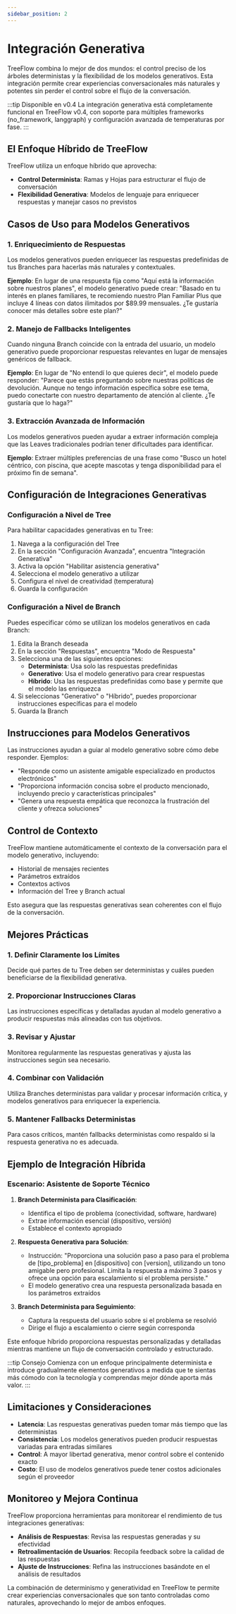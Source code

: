 ```yaml
---
sidebar_position: 2
---
```


# Integración Generativa

TreeFlow combina lo mejor de dos mundos: el control preciso de los árboles deterministas y la flexibilidad de los modelos generativos. Esta integración permite crear experiencias conversacionales más naturales y potentes sin perder el control sobre el flujo de la conversación.

:::tip Disponible en v0.4
La integración generativa está completamente funcional en TreeFlow v0.4, con soporte para múltiples frameworks (no_framework, langgraph) y configuración avanzada de temperaturas por fase.
:::

## El Enfoque Híbrido de TreeFlow

TreeFlow utiliza un enfoque híbrido que aprovecha:

- **Control Determinista**: Ramas y Hojas para estructurar el flujo de conversación
- **Flexibilidad Generativa**: Modelos de lenguaje para enriquecer respuestas y manejar casos no previstos

## Casos de Uso para Modelos Generativos

### 1. Enriquecimiento de Respuestas

Los modelos generativos pueden enriquecer las respuestas predefinidas de tus Branches para hacerlas más naturales y contextuales.

**Ejemplo**: En lugar de una respuesta fija como "Aquí está la información sobre nuestros planes", el modelo generativo puede crear: "Basado en tu interés en planes familiares, te recomiendo nuestro Plan Familiar Plus que incluye 4 líneas con datos ilimitados por $89.99 mensuales. ¿Te gustaría conocer más detalles sobre este plan?"

### 2. Manejo de Fallbacks Inteligentes

Cuando ninguna Branch coincide con la entrada del usuario, un modelo generativo puede proporcionar respuestas relevantes en lugar de mensajes genéricos de fallback.

**Ejemplo**: En lugar de "No entendí lo que quieres decir", el modelo puede responder: "Parece que estás preguntando sobre nuestras políticas de devolución. Aunque no tengo información específica sobre ese tema, puedo conectarte con nuestro departamento de atención al cliente. ¿Te gustaría que lo haga?"

### 3. Extracción Avanzada de Información

Los modelos generativos pueden ayudar a extraer información compleja que las Leaves tradicionales podrían tener dificultades para identificar.

**Ejemplo**: Extraer múltiples preferencias de una frase como "Busco un hotel céntrico, con piscina, que acepte mascotas y tenga disponibilidad para el próximo fin de semana".

## Configuración de Integraciones Generativas

### Configuración a Nivel de Tree

Para habilitar capacidades generativas en tu Tree:

1. Navega a la configuración del Tree
2. En la sección "Configuración Avanzada", encuentra "Integración Generativa"
3. Activa la opción "Habilitar asistencia generativa"
4. Selecciona el modelo generativo a utilizar
5. Configura el nivel de creatividad (temperatura)
6. Guarda la configuración

### Configuración a Nivel de Branch

Puedes especificar cómo se utilizan los modelos generativos en cada Branch:

1. Edita la Branch deseada
2. En la sección "Respuestas", encuentra "Modo de Respuesta"
3. Selecciona una de las siguientes opciones:
   - **Determinista**: Usa solo las respuestas predefinidas
   - **Generativo**: Usa el modelo generativo para crear respuestas
   - **Híbrido**: Usa las respuestas predefinidas como base y permite que el modelo las enriquezca
4. Si seleccionas "Generativo" o "Híbrido", puedes proporcionar instrucciones específicas para el modelo
5. Guarda la Branch

## Instrucciones para Modelos Generativos

Las instrucciones ayudan a guiar al modelo generativo sobre cómo debe responder. Ejemplos:

- "Responde como un asistente amigable especializado en productos electrónicos"
- "Proporciona información concisa sobre el producto mencionado, incluyendo precio y características principales"
- "Genera una respuesta empática que reconozca la frustración del cliente y ofrezca soluciones"

## Control de Contexto

TreeFlow mantiene automáticamente el contexto de la conversación para el modelo generativo, incluyendo:

- Historial de mensajes recientes
- Parámetros extraídos
- Contextos activos
- Información del Tree y Branch actual

Esto asegura que las respuestas generativas sean coherentes con el flujo de la conversación.

## Mejores Prácticas

### 1. Definir Claramente los Límites

Decide qué partes de tu Tree deben ser deterministas y cuáles pueden beneficiarse de la flexibilidad generativa.

### 2. Proporcionar Instrucciones Claras

Las instrucciones específicas y detalladas ayudan al modelo generativo a producir respuestas más alineadas con tus objetivos.

### 3. Revisar y Ajustar

Monitorea regularmente las respuestas generativas y ajusta las instrucciones según sea necesario.

### 4. Combinar con Validación

Utiliza Branches deterministas para validar y procesar información crítica, y modelos generativos para enriquecer la experiencia.

### 5. Mantener Fallbacks Deterministas

Para casos críticos, mantén fallbacks deterministas como respaldo si la respuesta generativa no es adecuada.

## Ejemplo de Integración Híbrida

### Escenario: Asistente de Soporte Técnico

1. **Branch Determinista para Clasificación**:
   - Identifica el tipo de problema (conectividad, software, hardware)
   - Extrae información esencial (dispositivo, versión)
   - Establece el contexto apropiado

2. **Respuesta Generativa para Solución**:
   - Instrucción: "Proporciona una solución paso a paso para el problema de [tipo_problema] en [dispositivo] con [version], utilizando un tono amigable pero profesional. Limita la respuesta a máximo 3 pasos y ofrece una opción para escalamiento si el problema persiste."
   - El modelo generativo crea una respuesta personalizada basada en los parámetros extraídos

3. **Branch Determinista para Seguimiento**:
   - Captura la respuesta del usuario sobre si el problema se resolvió
   - Dirige el flujo a escalamiento o cierre según corresponda

Este enfoque híbrido proporciona respuestas personalizadas y detalladas mientras mantiene un flujo de conversación controlado y estructurado.

:::tip Consejo
Comienza con un enfoque principalmente determinista e introduce gradualmente elementos generativos a medida que te sientas más cómodo con la tecnología y comprendas mejor dónde aporta más valor.
:::

## Limitaciones y Consideraciones

- **Latencia**: Las respuestas generativas pueden tomar más tiempo que las deterministas
- **Consistencia**: Los modelos generativos pueden producir respuestas variadas para entradas similares
- **Control**: A mayor libertad generativa, menor control sobre el contenido exacto
- **Costo**: El uso de modelos generativos puede tener costos adicionales según el proveedor

## Monitoreo y Mejora Continua

TreeFlow proporciona herramientas para monitorear el rendimiento de tus integraciones generativas:

- **Análisis de Respuestas**: Revisa las respuestas generadas y su efectividad
- **Retroalimentación de Usuarios**: Recopila feedback sobre la calidad de las respuestas
- **Ajuste de Instrucciones**: Refina las instrucciones basándote en el análisis de resultados

La combinación de determinismo y generatividad en TreeFlow te permite crear experiencias conversacionales que son tanto controladas como naturales, aprovechando lo mejor de ambos enfoques.

